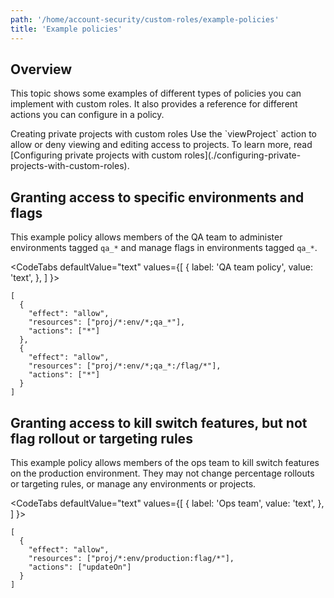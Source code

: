 ```yaml
---
path: '/home/account-security/custom-roles/example-policies'
title: 'Example policies'
---
```


## Overview

This topic shows some examples of different types of policies you can implement with custom roles. It also provides a reference for different actions you can configure in a policy.

<Callout intent="info">
  <CalloutTitle>Creating private projects with custom roles</CalloutTitle>
  <CalloutDescription>
    Use the `viewProject` action to allow or deny viewing and editing access to projects. To learn more, read
    [Configuring private projects with custom roles](./configuring-private-projects-with-custom-roles).
  </CalloutDescription>
</Callout>

## Granting access to specific environments and flags

This example policy allows members of the QA team to administer environments tagged `qa_*` and manage flags in environments tagged `qa_*`.


<CodeTabs
  defaultValue="text"
  values={[
    { label: 'QA team policy', value: 'text', },
  ]
}>

<CodeTabItem value="text">

```text
[
  {
    "effect": "allow",
    "resources": ["proj/*:env/*;qa_*"],
    "actions": ["*"]
  },
  {
    "effect": "allow",
    "resources": ["proj/*:env/*;qa_*:/flag/*"],
    "actions": ["*"]
  }
]
```

</CodeTabItem>
</CodeTabs>


## Granting access to kill switch features, but not flag rollout or targeting rules

This example policy allows members of the ops team to kill switch features on the production environment. They may not change percentage rollouts or targeting rules, or manage any environments or projects.


<CodeTabs
  defaultValue="text"
  values={[
    { label: 'Ops team', value: 'text', },
  ]
}>

<CodeTabItem value="text">

```text
[
  {
    "effect": "allow",
    "resources": ["proj/*:env/production:flag/*"],
    "actions": ["updateOn"]
  }
]
```

</CodeTabItem>
</CodeTabs>
